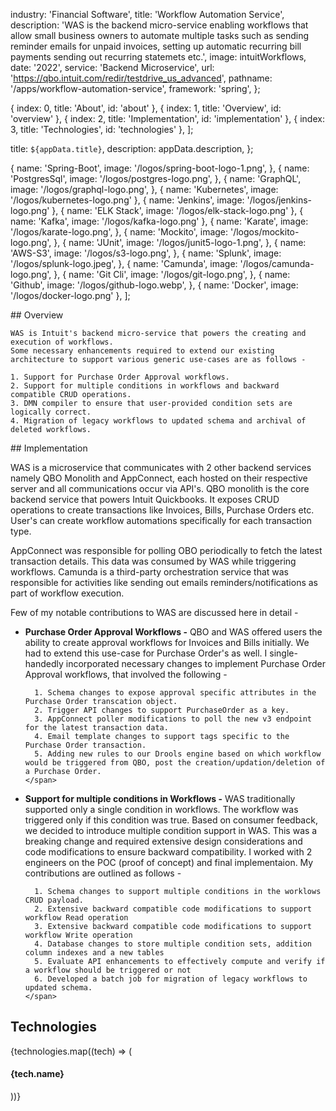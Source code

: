 
  industry: 'Financial Software',
  title: 'Workflow Automation Service',
  description: 'WAS is the backend micro-service enabling workflows that allow small business owners to automate multiple tasks such as sending reminder emails for unpaid invoices, setting up automatic recurring bill payments sending out recurring statemets etc.',
  image: intuitWorkflows,
  date: '2022',
  service: 'Backend Microservice',
  url: 'https://qbo.intuit.com/redir/testdrive_us_advanced',
  pathname: '/apps/workflow-automation-service',
  framework: 'spring',
};

  { index: 0, title: 'About', id: 'about' },
  { index: 1, title: 'Overview', id: 'overview' },
  { index: 2, title: 'Implementation', id: 'implementation' },
  { index: 3, title: 'Technologies', id: 'technologies' },
];

  title: `${appData.title}`,
  description: appData.description,
};

  {
    name: 'Spring-Boot',
    image: '/logos/spring-boot-logo-1.png',
  },
  {
    name: 'PostgresSql',
    image: '/logos/postgres-logo.png',
  },
  {
    name: 'GraphQL',
    image: '/logos/graphql-logo.png',
  },
  { 
    name: 'Kubernetes', 
    image: '/logos/kubernetes-logo.png' 
  },
  { 
    name: 'Jenkins', 
    image: '/logos/jenkins-logo.png' 
  },
  { 
    name: 'ELK Stack', 
    image: '/logos/elk-stack-logo.png' 
  },
  { 
    name: 'Kafka', 
    image: '/logos/kafka-logo.png' 
  },
  {
    name: 'Karate',
    image: '/logos/karate-logo.png',
  },
  {
    name: 'Mockito',
    image: '/logos/mockito-logo.png',
  },
  {
    name: 'JUnit',
    image: '/logos/junit5-logo-1.png',
  },
  {
    name: 'AWS-S3',
    image: '/logos/s3-logo.png',
  },
  {
    name: 'Splunk',
    image: '/logos/splunk-logo.jpeg',
  },
  {
    name: 'Camunda',
    image: '/logos/camunda-logo.png',
  },
  {
    name: 'Git Cli',
    image: '/logos/git-logo.png',
  },
  {
    name: 'Github',
    image: '/logos/github-logo.webp',
  },
  { 
    name: 'Docker', 
    image: '/logos/docker-logo.png' 
  },
];

<Container>

<Border className="my-8" />

  <Section id="overview">
    ## Overview

    WAS is Intuit's backend micro-service that powers the creating and execution of workflows. 
    Some necessary enhancements required to extend our existing architecture to support various generic use-cases are as follows -

    1. Support for Purchase Order Approval workflows.
    2. Support for multiple conditions in workflows and backward compatible CRUD operations.
    3. DMN compiler to ensure that user-provided condition sets are logically correct.
    4. Migration of legacy workflows to updated schema and archival of deleted workflows. 
    
  </Section>

<Border className="my-8" />

<Section id="implementation">
## Implementation

<AppSolution href={appData.url}>

WAS is a microservice that communicates with 2 other backend services namely QBO Monolith and AppConnect, each hosted on their respective server and all communications occur via API's.
QBO monolith is the core backend service that powers Intuit Quickbooks. It exposes CRUD operations to create transactions like Invoices, Bills, Purchase Orders etc.
User's can create workflow automations specifically for each transaction type. 

AppConnect was responsible for polling OBO periodically to fetch the latest transaction details. This data was consumed by WAS while triggering workflows.
Camunda is a third-party orchestration service that was responsible for activities like sending out emails reminders/notifications as part of workflow execution.

Few of my notable contributions to WAS are discussed here in detail -

<ul role="list" className="mt-6 space-y-8">
  <li>
    <span>
      <strong className="font-semibold text-blue-100">Purchase Order Approval Workflows -</strong> 
      QBO and WAS offered users the ability to create approval workflows for Invoices and Bills initially. We had to extend this use-case for Purchase Order's as well.
      I single-handedly incorporated necessary changes to implement Purchase Order Approval workflows, that involved the following -

      1. Schema changes to expose approval specific attributes in the Purchase Order transcation object.
      2. Trigger API changes to support PurchaseOrder as a key.
      3. AppConnect poller modifications to poll the new v3 endpoint for the latest transaction data.
      4. Email template changes to support tags specific to the Purchase Order transaction.
      5. Adding new rules to our Drools engine based on which workflow would be triggered from QBO, post the creation/updation/deletion of a Purchase Order. 
    </span>
  </li>
  <li>
    <span>
      <strong className="font-semibold text-blue-100">Support for multiple conditions in Workflows -</strong> 
      WAS traditionally supported only a single condition in workflows. The workflow was triggered only if this condition was true. Based on consumer feedback, we decided to introduce multiple condition support in WAS.
      This was a breaking change and required extensive design considerations and code modifications to ensure backward compatibility. I worked with 2 engineers on the POC (proof of concept) and final implementaion.
      My contributions are outlined as follows -

      1. Schema changes to support multiple conditions in the worklows CRUD payload.
      2. Extensive backward compatible code modifications to support workflow Read operation
      3. Extensive backward compatible code modifications to support workflow Write operation
      4. Database changes to store multiple condition sets, addition column indexes and a new tables
      5. Evaluate API enhancements to effectively compute and verify if a workflow should be triggered or not
      6. Developed a batch job for migration of legacy workflows to updated schema. 
    </span>
  </li>
</ul>

</AppSolution>

</Section>

<Border className="my-8" />

<Section id="technologies">

## Technologies

<FadeInStagger className="flex gap-4 mt-6 flex-wrap" faster once>
  {technologies.map((tech) => (
    <FadeIn key={tech.name}>
      <div className="mt-auto text-center">
        <Image
          src={tech.image}
          className="object-contain rounded-md m-auto"
          alt=""
          height={64}
          width={64}
          style={{
            width: 64,
            height: 64,
          }}
        />
        <h4 className="text-sm font-semibold tracking-tight text-[#525df3] text-center bg-white rounded-full w-min px-2 m-2 mx-auto">{tech.name}</h4>
      </div>
    </FadeIn>
  ))}
</FadeInStagger>

</Section>

</Container>
